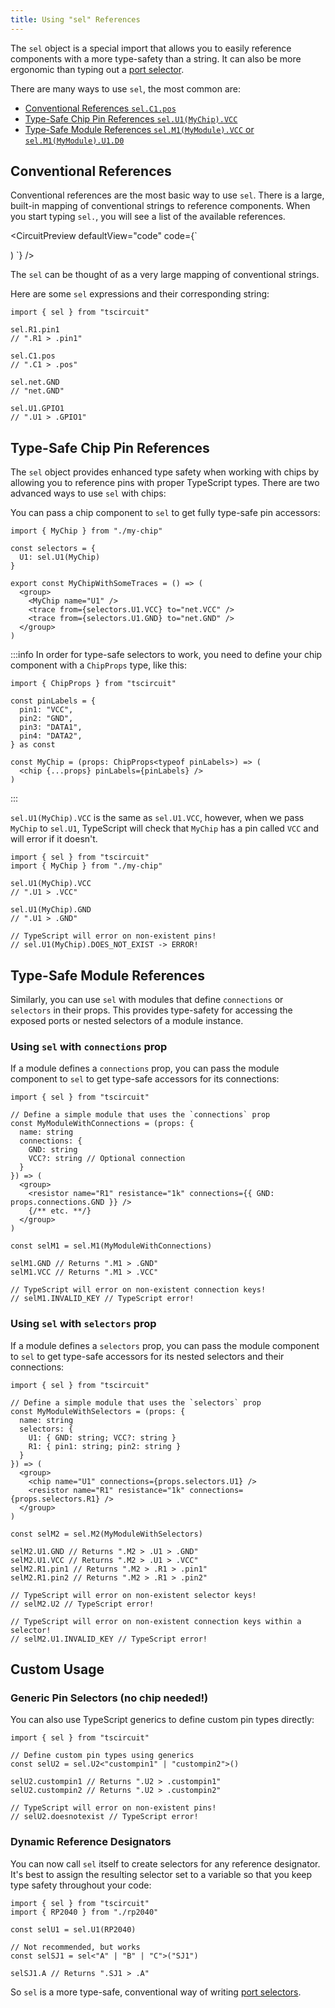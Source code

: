 ```yaml
---
title: Using "sel" References
---
```


The `sel` object is a special import that allows you to easily reference
components with a more type-safety than a string. It can also be more ergonomic
than typing out a [port selector](./port-and-net-selectors.md).

There are many ways to use `sel`, the most common are:

- [Conventional References `sel.C1.pos`](#conventional-references)
- [Type-Safe Chip Pin References `sel.U1(MyChip).VCC`](#type-safe-chip-pin-references)
- [Type-Safe Module References `sel.M1(MyModule).VCC` or `sel.M1(MyModule).U1.D0`](#type-safe-module-references)

## Conventional References

Conventional references are the most basic way to use `sel`. There is a large,
built-in mapping of conventional strings to reference components. When you
start typing `sel.`, you will see a list of the available references.


<CircuitPreview defaultView="code" code={`

  <board width="10mm" height="10mm">
    <resistor
      resistance="1k"
      footprint="0402"
      name="R1"
    />
    <capacitor
      capacitance="1000pF"
      footprint="0402"
      name="C1"
    />
    <trace from={sel.R1.pin1} to={sel.C1.pos} />
  </board>
)
`} />


The `sel` can be thought of as a very large mapping of conventional strings.

Here are some `sel` expressions and their corresponding string:

```tsx
import { sel } from "tscircuit"

sel.R1.pin1
// ".R1 > .pin1"

sel.C1.pos
// ".C1 > .pos"

sel.net.GND
// "net.GND"

sel.U1.GPIO1
// ".U1 > .GPIO1"
```

## Type-Safe Chip Pin References

The `sel` object provides enhanced type safety when working with chips by allowing you to reference pins with proper TypeScript types. There are two advanced ways to use `sel` with chips:

You can pass a chip component to `sel` to get fully type-safe pin accessors:

```tsx
import { MyChip } from "./my-chip"

const selectors = {
  U1: sel.U1(MyChip)
}

export const MyChipWithSomeTraces = () => (
  <group>
    <MyChip name="U1" />
    <trace from={selectors.U1.VCC} to="net.VCC" />
    <trace from={selectors.U1.GND} to="net.GND" />
  </group>
)
```

:::info
In order for type-safe selectors to work, you need to define your chip component
with a `ChipProps` type, like this:

```tsx
import { ChipProps } from "tscircuit"

const pinLabels = {
  pin1: "VCC",
  pin2: "GND",
  pin3: "DATA1",
  pin4: "DATA2",
} as const

const MyChip = (props: ChipProps<typeof pinLabels>) => (
  <chip {...props} pinLabels={pinLabels} />
)
```
:::

`sel.U1(MyChip).VCC` is the same as `sel.U1.VCC`,
however, when we pass `MyChip` to `sel.U1`, TypeScript will check that `MyChip`
has a pin called `VCC` and will error if it doesn't.

```tsx
import { sel } from "tscircuit"
import { MyChip } from "./my-chip"

sel.U1(MyChip).VCC
// ".U1 > .VCC"

sel.U1(MyChip).GND
// ".U1 > .GND"

// TypeScript will error on non-existent pins!
// sel.U1(MyChip).DOES_NOT_EXIST -> ERROR!
```

## Type-Safe Module References

Similarly, you can use `sel` with modules that define `connections` or `selectors` in their props. This provides type-safety for accessing the exposed ports or nested selectors of a module instance.

### Using `sel` with `connections` prop

If a module defines a `connections` prop, you can pass the module component to `sel` to get type-safe accessors for its connections:

```tsx
import { sel } from "tscircuit"

// Define a simple module that uses the `connections` prop
const MyModuleWithConnections = (props: {
  name: string
  connections: {
    GND: string
    VCC?: string // Optional connection
  }
}) => (
  <group>
    <resistor name="R1" resistance="1k" connections={{ GND: props.connections.GND }} />
    {/** etc. **/}
  </group>
)

const selM1 = sel.M1(MyModuleWithConnections)

selM1.GND // Returns ".M1 > .GND"
selM1.VCC // Returns ".M1 > .VCC"

// TypeScript will error on non-existent connection keys!
// selM1.INVALID_KEY // TypeScript error!
```

### Using `sel` with `selectors` prop

If a module defines a `selectors` prop, you can pass the module component to `sel` to get type-safe accessors for its nested selectors and their connections:

```tsx
import { sel } from "tscircuit"

// Define a simple module that uses the `selectors` prop
const MyModuleWithSelectors = (props: {
  name: string
  selectors: {
    U1: { GND: string; VCC?: string }
    R1: { pin1: string; pin2: string }
  }
}) => (
  <group>
    <chip name="U1" connections={props.selectors.U1} />
    <resistor name="R1" resistance="1k" connections={props.selectors.R1} />
  </group>
)

const selM2 = sel.M2(MyModuleWithSelectors)

selM2.U1.GND // Returns ".M2 > .U1 > .GND"
selM2.U1.VCC // Returns ".M2 > .U1 > .VCC"
selM2.R1.pin1 // Returns ".M2 > .R1 > .pin1"
selM2.R1.pin2 // Returns ".M2 > .R1 > .pin2"

// TypeScript will error on non-existent selector keys!
// selM2.U2 // TypeScript error!

// TypeScript will error on non-existent connection keys within a selector!
// selM2.U1.INVALID_KEY // TypeScript error!
```

## Custom Usage

### Generic Pin Selectors (no chip needed!)

You can also use TypeScript generics to define custom pin types directly:

```tsx
import { sel } from "tscircuit"

// Define custom pin types using generics
const selU2 = sel.U2<"custompin1" | "custompin2">()

selU2.custompin1 // Returns ".U2 > .custompin1"
selU2.custompin2 // Returns ".U2 > .custompin2"

// TypeScript will error on non-existent pins!
// selU2.doesnotexist // TypeScript error!
```

### Dynamic Reference Designators

You can now call `sel` itself to create selectors for any reference designator.
It's best to assign the resulting selector set to a variable so that you keep
type safety throughout your code:

```tsx
import { sel } from "tscircuit"
import { RP2040 } from "./rp2040"

const selU1 = sel.U1(RP2040)

// Not recommended, but works
const selSJ1 = sel<"A" | "B" | "C">("SJ1")

selSJ1.A // Returns ".SJ1 > .A"
```


So `sel` is a more type-safe, conventional way of writing
[port selectors](./port-and-net-selectors.md).
